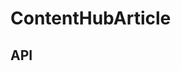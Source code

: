 
<Meta title="Components/ContentHubArticle" component={ContentHubArticle} />

# ContentHubArticle

<Preview>
  <Story name="Base component">
    <Podium horizontalPadding="small" verticalPadding="small">
      <ContentHubArticle
        id={ContentHubArticleFixture.id}
        category={knobs.select('category', ['Culture', 'Product', 'The Weekly', 'Aesop Spotify'], 'Culture', 'Content')}
        dataTestRef={ContentHubArticleFixture.dataTestRef}
        handleClickTracking={ContentHubArticleFixture.handleClickTracking}
        handleImpression={ContentHubArticleFixture.handleImpression}
        isHorizontal={knobs.select('isHorizontal', [true, false], true, 'Content')}
        isReadMore={knobs.select('isReadMore', [true, false], false, 'Content')}
        isMenuItem={knobs.select('isMenuItem', [true, false], false, 'Content')}
        horizontalThumbnail={ContentHubArticleFixture.horizontalThumbnail}
        longTitle={knobs.text('title', ContentHubArticleFixture.longTitle, 'Content')}
        readingTime={knobs.text('readingTime', ContentHubArticleFixture.readingTime, 'Content')}
        uri={ContentHubArticleFixture.uri}
        verticalThumbnail={ContentHubArticleFixture.verticalThumbnail}
      />
    </Podium>
  </Story>
</Preview>

## API

<Props of={ContentHubArticle} />
